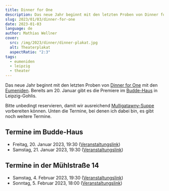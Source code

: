 ```yaml
---
title: Dinner for One
description: Das neue Jahr beginnt mit den letzten Proben von Dinner for One mit den Eumeniden. Bereits am 20. Januar gibt es die Premiere im Budde-Haus in Leipzig-Gohlis.
slug: 2023/01/03/dinner-for-one
date: 2023-01-03
language: de
author: Mathias Wellner
cover:
  src: /img/2023/dinner/dinner-plakat.jpg
  alt: Theaterplakat
  aspectRatio: "2:3"
tags:
  - eumeniden
  - leipzig
  - theater
---
```


Das neue Jahr beginnt mit den letzten Proben von [Dinner for One](http://theatereumeniden.de/events/event-theater-dinner-for-one-2023-01-20/) mit den [Eumeniden](http://theatereumeniden.de). Bereits am 20. Januar gibt es die Premiere im [Budde-Haus](https://www.budde-haus.de/) in Leipzig-Gohlis.

Bitte unbedingt reservieren, damit wir ausreichend [Mulligatawny-Suppe](https://de.wikipedia.org/wiki/Mulligatawny-Suppe) vorbereiten können. Unten die Termine, bei denen ich dabei bin, es gibt noch weitere Termine.

## Termine im Budde-Haus

- Freitag, 20. Januar 2023, 19:30 ([Veranstaltungslink](https://www.budde-haus.de/veranstaltungen/theater-cafe-19/))
- Samstag, 21. Januar 2023, 19:30 ([Veranstaltungslink](https://www.budde-haus.de/veranstaltungen/theater-cafe-20/))

## Termine in der Mühlstraße 14

- Samstag, 4. Februar 2023, 19:30 ([Veranstaltungslink](https://www.muehlstrasse.de/theater.html))
- Sonntag, 5. Februar 2023, 18:00 ([Veranstaltungslink](https://www.muehlstrasse.de/theater.html))
